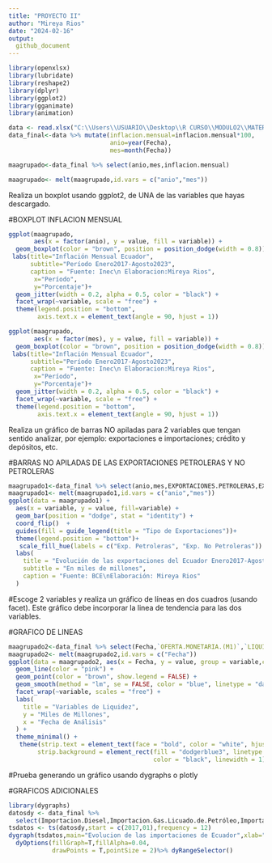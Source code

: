 ---
title: "PROYECTO II"
author: "Mireya Rios"
date: "2024-02-16"
output:
  github_document
---
```{r libreria, echo=FALSE,message=FALSE,warning=FALSE,comment=""}
library(openxlsx)
library(lubridate)
library(reshape2)
library(dplyr)
library(ggplot2)
library(gganimate)
library(animation)

```
```{r basedatos, echo=FALSE,message=FALSE,warning=FALSE,comment=""}
data <- read.xlsx("C:\\Users\\USUARIO\\Desktop\\R CURSO\\MODULO2\\MATERIAL\\BASE PROYECTO.xlsx",detectDates = T, sheet = "Hoja2")
data_final<-data %>% mutate(inflacion.mensual=inflacion.mensual*100,
                            anio=year(Fecha),
                            mes=month(Fecha))

maagrupado<-data_final %>% select(anio,mes,inflacion.mensual) 

maagrupado<- melt(maagrupado,id.vars = c("anio","mes"))
```



Realiza un boxplot usando ggplot2, de UNA de las variables que hayas descargado.

#BOXPLOT INFLACION MENSUAL

```{r}
ggplot(maagrupado,
       aes(x = factor(anio), y = value, fill = variable)) +
  geom_boxplot(color = "brown", position = position_dodge(width = 0.8)) +
 labs(title="Inflación Mensual Ecuador",
      subtitle="Período Enero2017-Agosto2023",
      caption = "Fuente: Inec\n Elaboracion:Mireya Rios",
       x="Período",
       y="Porcentaje")+
  geom_jitter(width = 0.2, alpha = 0.5, color = "black") +
  facet_wrap(~variable, scale = "free") +
  theme(legend.position = "bottom",
        axis.text.x = element_text(angle = 90, hjust = 1))

ggplot(maagrupado,
       aes(x = factor(mes), y = value, fill = variable)) +
  geom_boxplot(color = "brown", position = position_dodge(width = 0.8)) +
 labs(title="Inflación Mensual Ecuador",
      subtitle="Período Enero2017-Agosto2023",
      caption = "Fuente: Inec\n Elaboracion:Mireya Rios",
       x="Período",
       y="Porcentaje")+
  geom_jitter(width = 0.2, alpha = 0.5, color = "black") +
  facet_wrap(~variable, scale = "free") +
  theme(legend.position = "bottom",
        axis.text.x = element_text(angle = 90, hjust = 1))

```
Realiza un gráfico de barras NO apiladas para 2 variables que tengan sentido analizar, por ejemplo: exportaciones e importaciones; crédito y depósitos, etc.

#BARRAS NO APILADAS DE LAS EXPORTACIONES PETROLERAS Y NO PETROLERAS

```{r}
maagrupado1<-data_final %>% select(anio,mes,EXPORTACIONES.PETROLERAS,EXPORTACIONES.NO.PETROLERAS) 
maagrupado1<- melt(maagrupado1,id.vars = c("anio","mes"))
ggplot(data = maagrupado1) +
  aes(x = variable, y = value, fill=variable) +
  geom_bar(position = "dodge", stat = "identity") +
  coord_flip()  +
  guides(fill = guide_legend(title = "Tipo de Exportaciones"))+
  theme(legend.position = "bottom")+
   scale_fill_hue(labels = c("Exp. Petroleras", "Exp. No Petroleras")) +
  labs(
    title = "Evolución de las exportaciones del Ecuador Enero2017-Agosto2023",
    subtitle = "En miles de millones",
    caption = "Fuente: BCE\nElaboración: Mireya Rios"
  )

```

#Escoge 2 variables y realiza un gráfico de líneas en dos cuadros (usando facet). Este gráfico debe incorporar la linea de tendencia para las dos variables.

#GRAFICO DE LINEAS 
```{r}
maagrupado2<-data_final %>% select(Fecha,`OFERTA.MONETARIA.(M1)`,`LIQUIDEZ.TOTAL.(M2)`) 
maagrupado2<- melt(maagrupado2,id.vars = c("Fecha"))
ggplot(data = maagrupado2, aes(x = Fecha, y = value, group = variable,color=variable)) +
  geom_line(color = "pink") +
  geom_point(color = "brown", show.legend = FALSE) +
  geom_smooth(method = "lm", se = FALSE, color = "blue", linetype = "dashed") +
  facet_wrap(~variable, scales = "free") +
  labs(
    title = "Variables de Liquidez",
    y = "Miles de Millones",
    x = "Fecha de Análisis"
  ) +
  theme_minimal() +
   theme(strip.text = element_text(face = "bold", color = "white", hjust = 0, size = 15),
        strip.background = element_rect(fill = "dodgerblue3", linetype = "solid",
                                        color = "black", linewidth = 1))
```
#Prueba generando un gráfico usando dygraphs o plotly

#GRAFICOS ADICIONALES

```{r}
library(dygraphs)
datosdy <- data_final %>% 
  select(Importacion.Diesel,Importacion.Gas.Licuado.de.Petróleo,Importacion.Nafta.de.Alto.Octano)
tsdatos <- ts(datosdy,start = c(2017,01),frequency = 12)
dygraph(tsdatos,main="Evolucion de las importaciones de Ecuador",xlab="Periodo",ylab="millones de dólares") %>% 
  dyOptions(fillGraph=T,fillAlpha=0.04,
            drawPoints = T,pointSize = 2)%>% dyRangeSelector()

```